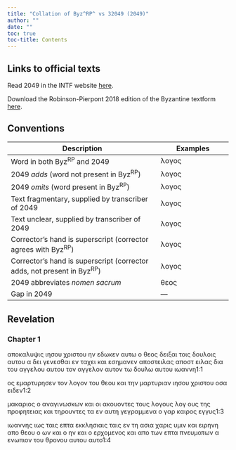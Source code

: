 ```yaml
---
title: "Collation of Byz^RP^ vs 32049 (2049)"
author: ""
date: ""
toc: true
toc-title: Contents
---
```


::: {.callout-note appearance="minimal" icon="false" collapse="true"}
# Links to official texts

Read 2049 in the INTF website [here](https://ntvmr.uni-muenster.de/manuscript-workspace?docID=32049).

Download the Robinson-Pierpont 2018 edition of the Byzantine textform [here](https://web.archive.org/web/20210413060536/https://byzantinetext.com/wp-content/uploads/2021/03/robinson-pierpont-2018-gnt-edition.pdf).


:::


::: {.callout-note appearance="minimal" icon="false" collapse="true"}
# Conventions

| Description                                                              	| Examples                           	|
|--------------------------------------------------------------------------	|------------------------------------	|
| Word in both Byz^RP^ and 2049                                   	| λογος                              	|
| 2049 *adds* (word not present in Byz^RP^)                       	| [λογος]{.greek-added}            	|
| 2049 *omits* (word present in Byz^RP^)                          	| [λογος]{.greek-omitted}          	|
| Text fragmentary, supplied by transcriber of 2049               	| [λογος]{.greek-supplied}         	|
| Text unclear, supplied by transcriber of 2049                   	| [λογος]{.unclear}                	|
| Corrector's hand is superscript (corrector agrees with Byz^RP^)          	| [λογος]{.corr}                   	|
| Corrector's hand is superscript (corrector adds, not present in Byz^RP^) 	| [[λογος]{.corr}]{.greek-added} 	|
| 2049 abbreviates *nomen sacrum*                                 	| [θεος]{.greek-abbr}            	|
| Gap in 2049                                                     	| [―]{.gap}                        	|
:::

## Revelation

### Chapter 1

αποκαλυψις [ιησου]{.greek-abbr} [χριστου]{.greek-abbr} ην εδωκεν αυτω ο [θεος]{.greek-abbr} δειξαι τοις [δουλοις]{.unclear} αυτου α δει γενεσθαι εν ταχει και εσημανεν [αποστειλας]{.greek-omitted} [αποστ]{.greek-added} [ειλας]{.greek-added} δια του αγγελου αυτου [[τον]{.corr}]{.greek-added} [[αγγελον]{.corr}]{.greek-added} [[αυτον]{.corr}]{.greek-added} τω δουλω αυτου ιωαννη[1:1]{.aside}

ος εμαρτυρησεν τον λογον του [θεου]{.greek-abbr} και την μαρτυριαν [ιησου]{.greek-abbr} [χριστου]{.greek-abbr} οσα ειδεν[1:2]{.aside}

μακαριος ο αναγινωσκων και οι ακουοντες τους [λογους]{.greek-omitted} [λογ]{.greek-added} [ους]{.greek-added} της προφητειας και τηρουντες τα εν αυτη γεγραμμενα ο γαρ καιρος εγγυς[1:3]{.aside}

[ιωαννης]{.greek-omitted} [ιως]{.greek-added} ταις επτα εκκλησιαις ταις εν τη ασια χαρις υμιν και ειρηνη απο [θεου]{.greek-omitted} ο ων και ο ην και ο ερχομενος και απο των επτα πνευματων α ενωπιον του θρονου [αυτου]{.greek-omitted} [αυτο]{.greek-added}[1:4]{.aside}

